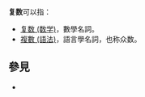 '''复数'''可以指：
* [[复数_(数学)|复数 (数学)]]，數學名詞。
* [[複數_(語法)|複數 (語法)]]，語言學名詞，也称众数。

==參見==
*{{Lookfrom}}

{{Disambiguation|G|cat=二字消歧義}}